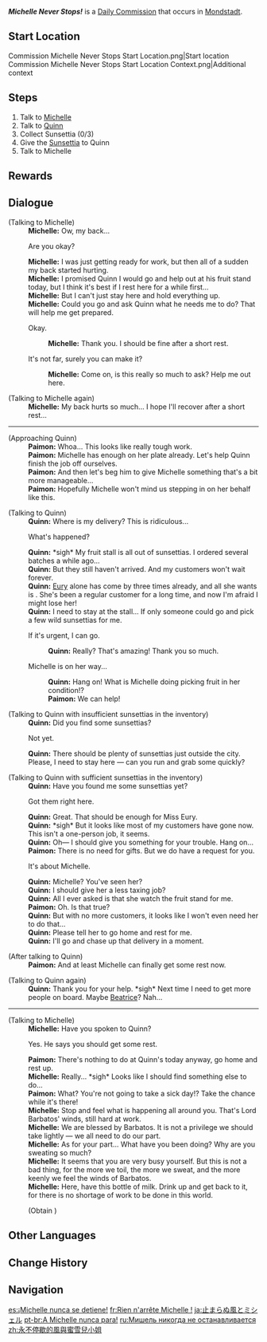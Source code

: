 {{Quest Infobox
|id            = 20043
|type          = Commission
|image         = Commission Michelle Never Stops.png
|startLocation = [[Mondstadt City|Mondstadt]], [[Mondstadt]]
|region        = Mondstadt
|area          = Starfell Valley
|subarea       = Mondstadt City
|characters    = Michelle; Paimon; Quinn; Traveler
|npc           = Michelle
|rewards       = Milk*10
|otherRewards  = 
* AR-Dependent Rewards
}}
'''''Michelle Never Stops!''''' is a [[Daily Commission]] that occurs in [[Mondstadt]].

==Start Location==
<gallery>
Commission Michelle Never Stops Start Location.png|Start location
Commission Michelle Never Stops Start Location Context.png|Additional context
</gallery>

==Steps==
#Talk to [[Michelle]]
#Talk to [[Quinn]]
#Collect Sunsettia (0/3)
#Give the [[Sunsettia]] to Quinn
#Talk to Michelle

==Rewards==
{{Commission Rewards|low}}

==Dialogue==
{{Quest Description|Michelle is on her way to work, looking quite exhausted...}}
{{Dialogue Start}}
;(Talking to Michelle)
:'''Michelle:''' Ow, my back...
:{{DIcon}} Are you okay?
:'''Michelle:''' I was just getting ready for work, but then all of a sudden my back started hurting.
:'''Michelle:''' I promised Quinn I would go and help out at his fruit stand today, but I think it's best if I rest here for a while first...
:'''Michelle:''' But I can't just stay here and hold everything up.
:'''Michelle:''' Could you go and ask Quinn what he needs me to do? That will help me get prepared.
:{{DIcon}} Okay.
::'''Michelle:''' Thank you. I should be fine after a short rest.
:{{DIcon}} It's not far, surely you can make it?
::'''Michelle:''' Come on, is this really so much to ask? Help me out here.

;(Talking to Michelle again)
:'''Michelle:''' My back hurts so much... I hope I'll recover after a short rest...
----
;(Approaching Quinn)
:'''Paimon:''' Whoa... This looks like really tough work.
:'''Paimon:''' Michelle has enough on her plate already. Let's help Quinn finish the job off ourselves.
:'''Paimon:''' And then let's beg him to give Michelle something that's a bit more manageable...
:'''Paimon:''' Hopefully Michelle won't mind us stepping in on her behalf like this.

;(Talking to Quinn)
:'''Quinn:''' Where is my delivery? This is ridiculous...
:{{DIcon}} What's happened?
:'''Quinn:''' *sigh* My fruit stall is all out of sunsettias. I ordered several batches a while ago...
:'''Quinn:''' But they still haven't arrived. And my customers won't wait forever.
:'''Quinn:''' [[Eury]] alone has come by three times already, and all she wants is {{Color|buzzword|three sunsettias}}. She's been a regular customer for a long time, and now I'm afraid I might lose her!
:'''Quinn:''' I need to stay at the stall... If only someone could go and pick a few wild sunsettias for me.
:{{DIcon}} If it's urgent, I can go.
::'''Quinn:''' Really? That's amazing! Thank you so much.
:{{DIcon}} Michelle is on her way...
::'''Quinn:''' Hang on! What is Michelle doing picking fruit in her condition!?
::'''Paimon:''' We can help!

;(Talking to Quinn with insufficient sunsettias in the inventory)
:'''Quinn:''' Did you find some sunsettias?
:{{DIcon}} Not yet.
:'''Quinn:''' There should be plenty of sunsettias just outside the city. Please, I need to stay here &mdash; can you run and grab some quickly?

;(Talking to Quinn with sufficient sunsettias in the inventory)
:'''Quinn:''' Have you found me some sunsettias yet?
:{{DIcon}} Got them right here.
:'''Quinn:''' Great. That should be enough for Miss Eury.
:'''Quinn:''' *sigh* But it looks like most of my customers have gone now. This isn't a one-person job, it seems.
:'''Quinn:''' Oh&mdash; I should give you something for your trouble. Hang on...
:'''Paimon:''' There is no need for gifts. But we do have a request for you.
:{{DIcon}} It's about Michelle.
:'''Quinn:''' Michelle? You've seen her?
:'''Quinn:''' I should give her a less taxing job?
:'''Quinn:''' All I ever asked is that she watch the fruit stand for me.
:'''Paimon:'''  Oh. Is that true?
:'''Quinn:''' But with no more customers, it looks like I won't even need her to do that...
:'''Quinn:''' Please tell her to go home and rest for me.
:'''Quinn:''' I'll go and chase up that delivery in a moment.

;(After talking to Quinn)
:'''Paimon:''' And at least Michelle can finally get some rest now.

;(Talking to Quinn again)
:'''Quinn:''' Thank you for your help. *sigh* Next time I need to get more people on board. Maybe [[Beatrice]]? Nah...
----
;(Talking to Michelle)
:'''Michelle:''' Have you spoken to Quinn?
:{{DIcon}} Yes. He says you should get some rest.
:'''Paimon:''' There's nothing to do at Quinn's today anyway, go home and rest up.
:'''Michelle:''' Really... *sigh* Looks like I should find something else to do...
:'''Paimon:''' What? You're not going to take a sick day!? Take the chance while it's there!
:'''Michelle:''' Stop and feel what is happening all around you. That's Lord Barbatos' winds, still hard at work.
:'''Michelle:''' We are blessed by Barbatos. It is not a privilege we should take lightly &mdash; we all need to do our part.
:'''Michelle:''' As for your part... What have you been doing? Why are you sweating so much?
:'''Michelle:''' It seems that you are very busy yourself. But this is not a bad thing, for the more we toil, the more we sweat, and the more keenly we feel the winds of Barbatos.
:'''Michelle:''' Here, have this bottle of milk. Drink up and get back to it, for there is no shortage of work to be done in this world.
:;(Obtain {{Item|Milk|20|x=10}})
{{Dialogue End}}

==Other Languages==
{{Other Languages
|en      = Michelle Never Stops!
|zhs     = 永不停歇的风与米歇尔小姐
|zhs_rm  = Yǒng Bù Tíngxiē de Fēng yǔ Mǐxiē'ěr-xiǎojiě
|zht     = 永不停歇的風與蜜雪兒小姐
|zht_rm  = Yǒng Bù Tíngxiē de Fēng yǔ Mǐxiē'ěr-xiǎojiě
|zh_tl   = Never-Stopping Wind and Miss Michelle
|ja      = 止まらぬ風とミシェル
|ja_rm   = Tomaranu Kaze to Misheru
|ja_tl   = Unstoppable Wind and Michelle
|ko      = 그치지 않는 바람과 미셸 아가씨
|ko_tl   = Never-Stopping Wind and Miss Michelle
|es      = ¡Michelle nunca se detiene!
|es_tl   = Michelle Never Stops!
|fr      = Rien n'arrête Michelle !
|fr_tl   = Nothing Can Stop Michelle!
|ru      = Мишель никогда не останавливается!
|ru_tl   = Michelle Never Stops!
|th      = Michelle ไม่เคยหยุดนิ่ง!
|th_rm   = 
|th_tl   = Michelle Never Stays Still!
|vi      = Tiểu thư Michelle và gió không bao giờ dừng lại
|vi_tl   = 
|de      = Michelle immer in Bewegung
|de_tl   = Michelle Always in Motion
|id      = Michelle Tidak Pernah Beristirahat!
|id_tl   = Michelle Never Rests!
|pt      = A Michelle nunca para!
|pt_tl   = 
|tr      = Michelle Dur Durak Bilmiyor!
|tr_tl   = Michelle Doesn't Know Stopping!
|it      = Michelle non si ferma mai!
|it_tl   = 
}}

==Change History==
{{Change History|1.0}}

==Navigation==
{{Commission Navbox|Mondstadt|Standalone}}

[[es:¡Michelle nunca se detiene!]]
[[fr:Rien n'arrête Michelle !]]
[[ja:止まらぬ風とミシェル]]
[[pt-br:A Michelle nunca para!]]
[[ru:Мишель никогда не останавливается]]
[[zh:永不停歇的風與蜜雪兒小姐]]